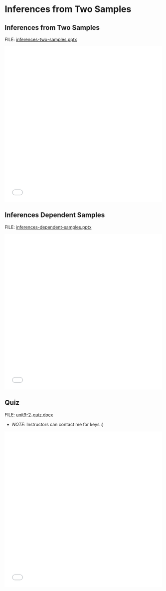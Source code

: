 # Inferences from Two Samples

## Inferences from Two Samples

FILE: [inferences-two-samples.pptx](https://github.com/coltongearhart/dana320/blob/main/slides/inferences-two-samples.pptx)

<embed src="slides/inferences-two-samples.pdf" type="application/pdf" width="100%" height="500px"></embed>

## Inferences Dependent Samples

FILE: [inferences-dependent-samples.pptx](https://github.com/coltongearhart/dana320/blob/main/slides/inferences-dependent-samples.pptx)

<embed src="slides/inferences-dependent-samples.pdf" type="application/pdf" width="100%" height="500px"></embed>

## Quiz

FILE: [unit9-2-quiz.docx](https://github.com/coltongearhart/elementary-stats/blob/main/quizzes/uni9-2-quiz.docx)

-   *NOTE*: Instructors can contact me for keys :)

<embed src="quizzes/unit9-2-quiz.pdf" type="application/pdf" width="100%" height="500px"></embed>

